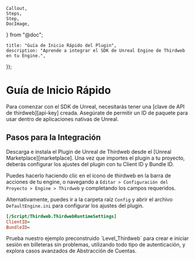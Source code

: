 	Callout,
	Steps,
	Step,
	DocImage,
} from "@doc";

	title: "Guía de Inicio Rápido del Plugin",
	description: "Aprende a integrar el SDK de Unreal Engine de Thirdweb en tu Engine.",
});

# Guía de Inicio Rápido

<Callout variant='info' title="Se requiere una clave de API">
Para comenzar con el SDK de Unreal, necesitarás tener una [clave de API de thirdweb][api-key] creada. Asegúrate de
permitir un ID de paquete para usar dentro de aplicaciones nativas de Unreal.
</Callout>

## Pasos para la Integración

<Steps>

<Step title="Descarga del Plugin" >
Descarga e instala el Plugin de Unreal de Thirdweb desde el [Unreal Marketplace][marketplace].
</Step>

<Step title="Configuración de Runtime" >
Una vez que importes el plugin a tu proyecto, deberás configurar los ajustes del plugin con tu Client ID y
Bundle ID.

Puedes hacerlo haciendo clic en el icono de thirdweb en la barra de acciones de tu engine, o navegando a
`Editar > Configuración del Proyecto > Engine > Thirdweb` y completando los campos requeridos.

<DocImage src={unrealSettings} className="w-[800px]" />

Alternativamente, puedes ir a la carpeta raíz `Config` y abrir el archivo `DefaultEngine.ini` para configurar los ajustes del plugin.

```ini
[/Script/Thirdweb.ThirdwebRuntimeSettings]
ClientID=
BundleID=
```

</Step>

<Step title="¡Pruébalo!" >
Prueba nuestro ejemplo preconstruido `Level_Thirdweb` para crear e iniciar sesión en billeteras sin problemas, utilizando todo tipo de
autenticación, y explora casos avanzados de Abstracción de Cuentas.
<DocImage src={unrealLevel} className="w-[800px]" />
</Step>

</Steps>

[api-key]: https://thirdweb.com/create-api-key
[marketplace]: https://www.unrealengine.com/marketplace/en-US/product/f21200c2610146f3888172994448e50d
